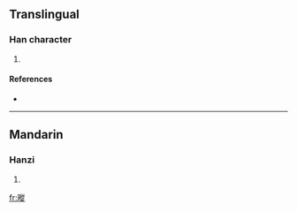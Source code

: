 ==Translingual==

===Han character===
{{Han char|rn=72|rad=日|as=11|sn=15|four=6808<sub>1</sub>|canj=日竹人人 (AHOO)}}

# {{defn|Han|sort=日11}}

====References====
* {{Han ref|kx=0499.230|dkj=14130|dj=0868.290|hdz=21534.130|uh=66B0|ud=26288|bh=E5C4|bd=58820}}

----

==Mandarin==

===Hanzi===
{{cmn-hanzi|pin=[[cōng]] ([[cong1]])|wg=ts'ung<sup>1</sup>}}

# {{defn|Mandarin|sort=日11}}

[[fr:暰]]